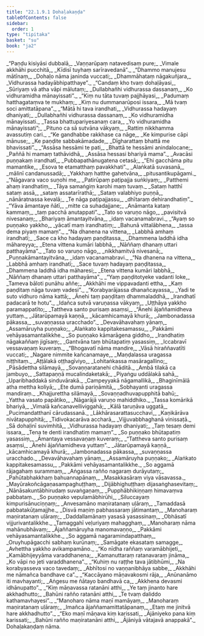 ```yaml
---
title: "22.1.9.1 Dohaḷakaṇḍa"
tableOfContents: false
sidebar:
  order: 1
type: "tipitaka"
basket: "su"
book: "ja2"
---
```



<DynamicBreadcrumb />

<Division number="1346" book="ja2" bookNo="23" page="275">

<Paragraph number="2680" type="verses" book="ja2">
_“Paṇḍu kisiyāsi dubbalā,_  
_Vaṇṇarūpaṃ natavedisaṃ pure;_  
_Vimale akkhāhi pucchitā,_  
_Kīdisī tuyhaṃ sarīravedanā”._  

</Paragraph>

</Division>
<Division number="1347" book="ja2" bookNo="23" page="275">

<Paragraph number="2681" type="verses" book="ja2">
_“Dhammo manujesu mātīnaṃ,_  
_Dohaḷo nāma janinda vuccati;_  
_Dhammāhataṃ nāgakuñjara,_  
_Vidhurassa hadayābhipatthaye”._  

</Paragraph>

</Division>
<Division number="1348" book="ja2" bookNo="23" page="275">

<Paragraph number="2682" type="verses" book="ja2">
_“Candaṃ kho tvaṃ dohaḷāyasi,_  
_Sūriyaṃ vā atha vāpi mālutaṃ;_  
_Dullabhañhi vidhurassa dassanaṃ,_  
_Ko vidhuramidha mānayissati”._  

</Paragraph>

</Division>
<Division number="1349" book="ja2" bookNo="23" page="275">

<Paragraph number="2683" type="verses" book="ja2">
_“Kiṃ nu tāta tuvaṃ pajjhāyasi,_  
_Padumaṃ hatthagataṃva te mukhaṃ;_  
_Kiṃ nu dummanarūposi issara,_  
_Mā tvaṃ soci amittatāpana”._  

</Paragraph>

</Division>
<Division number="1350" book="ja2" bookNo="23" page="276">

<Paragraph number="2684" type="verses" book="ja2">
_“Mātā hi tava irandhati,_  
_Vidhurassa hadayaṃ dhaniyati;_  
_Dullabhañhi vidhurassa dassanaṃ,_  
_Ko vidhuramidha mānayissati._  

</Paragraph>

</Division>
<Division number="1351" book="ja2" bookNo="23" page="276">

<Paragraph number="2685" type="verses" book="ja2">
_Tassa bhattupariyesanaṃ cara,_  
_Yo vidhuramidha mānayissati”;_  
_Pituno ca sā sutvāna vākyaṃ,_  
_Rattiṃ nikkhamma avassutiṃ cari._  

</Paragraph>

</Division>
<Division number="1352" book="ja2" bookNo="23" page="276">

<Paragraph number="2686" type="verses" book="ja2">
_“Ke gandhabbe rakkhase ca nāge,_  
_Ke kimpurise cāpi mānuse;_  
_Ke paṇḍite sabbakāmadade,_  
_Dīgharattaṃ bhattā me bhavissati”._  

</Paragraph>

</Division>
<Division number="1353" book="ja2" bookNo="23" page="276">

<Paragraph number="2687" type="verses" book="ja2">
_“Assāsa hessāmi te pati,_  
_Bhattā te hessāmi anindalocane;_  
_Paññā hi mamaṃ tathāvidhā,_  
_Assāsa hessasi bhariyā mama”._  

</Paragraph>

</Division>
<Division number="1354" book="ja2" bookNo="23" page="276">

<Paragraph number="2688" type="verses" book="ja2">
_Avacāsi puṇṇakaṃ irandhatī,_  
_Pubbapathānugatena cetasā;_  
_“Ehi gacchāma pitu mamantike,_  
_Esova te etamatthaṃ pavakkhati”._  

</Paragraph>

</Division>
<Division number="1355" book="ja2" bookNo="23" page="276">

<Paragraph number="2689" type="verses" book="ja2">
_Alaṅkatā suvasanā,_  
_mālinī candanussadā;_  
_Yakkhaṃ hatthe gahetvāna,_  
_pitusantikupāgami._  

</Paragraph>

</Division>
<Division number="1356" book="ja2" bookNo="23" page="276">

<Paragraph number="2690" type="verses" book="ja2">
_“Nāgavara vaco suṇohi me,_  
_Patirūpaṃ paṭipajja suṅkiyaṃ;_  
_Patthemi ahaṃ irandhatiṃ,_  
_Tāya samaṅgiṃ karohi maṃ tuvaṃ._  

</Paragraph>

</Division>
<Division number="1357" book="ja2" bookNo="23" page="276">

<Paragraph number="2691" type="verses" book="ja2">
_Sataṃ hatthī sataṃ assā,_  
_sataṃ assatarīrathā;_  
_Sataṃ valabhiyo puṇṇā,_  
_nānāratnassa kevalā;_  
_Te nāga paṭipajjassu,_  
_dhītaraṃ dehirandhatiṃ”._  

</Paragraph>

</Division>
<Division number="1358" book="ja2" bookNo="23" page="277">

<Paragraph number="2692" type="verses" book="ja2">
_“Yāva āmantaye ñātī,_  
_mitte ca suhadajjane;_  
_Anāmanta kataṃ kammaṃ,_  
_taṃ pacchā anutappati”._  

</Paragraph>

</Division>
<Division number="1359" book="ja2" bookNo="23" page="277">

<Paragraph number="2693" type="verses" book="ja2">
_Tato so varuṇo nāgo,_  
_pavisitvā nivesanaṃ;_  
_Bhariyaṃ āmantayitvāna,_  
_idaṃ vacanamabravi._  

</Paragraph>

</Division>
<Division number="1360" book="ja2" bookNo="23" page="277">

<Paragraph number="2694" type="verses" book="ja2">
_“Ayaṃ so puṇṇako yakkho,_  
_yācatī maṃ irandhatiṃ;_  
_Bahunā vittalābhena,_  
_tassa dema piyaṃ mamaṃ”._  

</Paragraph>

</Division>
<Division number="1361" book="ja2" bookNo="23" page="277">

<Paragraph number="2695" type="verses" book="ja2">
_“Na dhanena na vittena,_  
_Labbhā amhaṃ irandhatī;_  
_Sace ca kho hadayaṃ paṇḍitassa,_  
_Dhammena laddhā idha māhareyya;_  
_Etena vittena kumāri labbhā,_  
_Nāññaṃ dhanaṃ uttari patthayāma”._  

</Paragraph>

</Division>
<Division number="1362" book="ja2" bookNo="23" page="277">

<Paragraph number="2696" type="verses" book="ja2">
_Tato so varuṇo nāgo,_  
_nikkhamitvā nivesanā;_  
_Puṇṇakāmantayitvāna,_  
_idaṃ vacanamabravi._  

</Paragraph>

</Division>
<Division number="1363" book="ja2" bookNo="23" page="277">

<Paragraph number="2697" type="verses" book="ja2">
_“Na dhanena na vittena,_  
_Labbhā amhaṃ irandhatī;_  
_Sace tuvaṃ hadayaṃ paṇḍitassa,_  
_Dhammena laddhā idha māharesi;_  
_Etena vittena kumāri labbhā,_  
_Nāññaṃ dhanaṃ uttari patthayāma”._  

</Paragraph>

</Division>
<Division number="1364" book="ja2" bookNo="23" page="277">

<Paragraph number="2698" type="verses" book="ja2">
_“Yaṃ paṇḍitotyeke vadanti loke,_  
_Tameva bāloti punāhu aññe;_  
_Akkhāhi me vippavadanti ettha,_  
_Kaṃ paṇḍitaṃ nāga tuvaṃ vadesi”._  

</Paragraph>

</Division>
<Division number="1365" book="ja2" bookNo="23" page="277">

<Paragraph number="2699" type="verses" book="ja2">
_“Korabyarājassa dhanañcayassa,_  
_Yadi te suto vidhuro nāma kattā;_  
_Ānehi taṃ paṇḍitaṃ dhammaladdhā,_  
_Irandhatī padacarā te hotu”._  

</Paragraph>

</Division>
<Division number="1366" book="ja2" bookNo="23" page="277">

<Paragraph number="2700" type="verses" book="ja2">
_Idañca sutvā varuṇassa vākyaṃ,_  
_Uṭṭhāya yakkho paramappatīto;_  
_Tattheva santo purisaṃ asaṃsi,_  
_“Ānehi ājaññamidheva yuttaṃ._  

</Paragraph>

</Division>
<Division number="1367" book="ja2" bookNo="23" page="278">

<Paragraph number="2701" type="verses" book="ja2">
_Jātarūpamayā kaṇṇā,_  
_kācamhicamayā khurā;_  
_Jambonadassa pākassa,_  
_suvaṇṇassa uracchado”._  

</Paragraph>

</Division>
<Division number="1368" book="ja2" bookNo="23" page="278">

<Paragraph number="2702" type="verses" book="ja2">
_Devavāhavahaṃ yānaṃ,_  
_Assamāruyha puṇṇako;_  
_Alaṅkato kappitakesamassu,_  
_Pakkāmi vehāyasamantalikkhe._  

</Paragraph>

</Division>
<Division number="1369" book="ja2" bookNo="23" page="278">

<Paragraph number="2703" type="verses" book="ja2">
_So puṇṇako kāmarāgena giddho,_  
_Irandhatiṃ nāgakaññaṃ jigīsaṃ;_  
_Gantvāna taṃ bhūtapatiṃ yasassiṃ,_  
_Iccabravī vessavaṇaṃ kuveraṃ._  

</Paragraph>

</Division>
<Division number="1370" book="ja2" bookNo="23" page="278">

<Paragraph number="2704" type="verses" book="ja2">
_“Bhogavatī nāma mandire,_  
_Vāsā hiraññavatīti vuccati;_  
_Nagare nimmite kañcanamaye,_  
_Maṇḍalassa uragassa niṭṭhitaṃ._  

</Paragraph>

</Division>
<Division number="1371" book="ja2" bookNo="23" page="278">

<Paragraph number="2705" type="verses" book="ja2">
_Aṭṭālakā oṭṭhagīviyo,_  
_Lohitaṅkassa masāragallino;_  
_Pāsādettha silāmayā,_  
_Sovaṇṇaratanehi chāditā._  

</Paragraph>

</Division>
<Division number="1372" book="ja2" bookNo="23" page="278">

<Paragraph number="2706" type="verses" book="ja2">
_Ambā tilakā ca jambuyo,_  
_Sattapaṇṇā mucalindaketakā;_  
_Piyaṅgu uddālakā sahā,_  
_Uparibhaddakā sinduvārakā._  

</Paragraph>

</Division>
<Division number="1373" book="ja2" bookNo="23" page="278">

<Paragraph number="2707" type="verses" book="ja2">
_Campeyyakā nāgamallikā,_  
_Bhaginīmālā atha mettha koliyā;_  
_Ete dumā pariṇāmitā,_  
_Sobhayanti uragassa mandiraṃ._  

</Paragraph>

</Division>
<Division number="1374" book="ja2" bookNo="23" page="279">

<Paragraph number="2708" type="verses" book="ja2">
_Khajjurettha silāmayā,_  
_Sovaṇṇadhuvapupphitā bahū;_  
_Yattha vasato papātiko,_  
_Nāgarājā varuṇo mahiddhiko._  

</Paragraph>

</Division>
<Division number="1375" book="ja2" bookNo="23" page="279">

<Paragraph number="2709" type="verses" book="ja2">
_Tassa komārikā bhariyā,_  
_Vimalā kañcanavelliviggahā;_  
_Kālā taruṇāva uggatā,_  
_Pucimandatthanī cārudassanā._  

</Paragraph>

</Division>
<Division number="1376" book="ja2" bookNo="23" page="279">

<Paragraph number="2710" type="verses" book="ja2">
_Lākhārasarattasucchavī,_  
_Kaṇikārāva nivātapupphitā;_  
_Tidivokacarāva accharā,_  
_Vijjuvabbhaghanā vinissaṭā._  

</Paragraph>

</Division>
<Division number="1377" book="ja2" bookNo="23" page="279">

<Paragraph number="2711" type="verses" book="ja2">
_Sā dohaḷinī suvimhitā,_  
_Vidhurassa hadayaṃ dhaniyati;_  
_Taṃ tesaṃ demi issara,_  
_Tena te denti irandhatiṃ mamaṃ”._  

</Paragraph>

</Division>
<Division number="1378" book="ja2" bookNo="23" page="279">

<Paragraph number="2712" type="verses" book="ja2">
_So puṇṇako bhūtapatiṃ yasassiṃ,_  
_Āmantaya vessavaṇaṃ kuveraṃ;_  
_“Tattheva santo purisaṃ asaṃsi,_  
_Ānehi ājaññamidheva yuttaṃ”._  

</Paragraph>

</Division>
<Division number="1379" book="ja2" bookNo="23" page="279">

<Paragraph number="2713" type="verses" book="ja2">
_Jātarūpamayā kaṇṇā,_  
_kācamhicamayā khurā;_  
_Jambonadassa pākassa,_  
_suvaṇṇassa uracchado._  

</Paragraph>

</Division>
<Division number="1380" book="ja2" bookNo="23" page="279">

<Paragraph number="2714" type="verses" book="ja2">
_Devavāhavahaṃ yānaṃ,_  
_Assamāruyha puṇṇako;_  
_Alaṅkato kappitakesamassu,_  
_Pakkāmi vehāyasamantalikkhe._  

</Paragraph>

</Division>
<Division number="1381" book="ja2" bookNo="23" page="280">

<Paragraph number="2715" type="verses" book="ja2">
_So aggamā rājagahaṃ surammaṃ,_  
_Aṅgassa rañño nagaraṃ durāyutaṃ;_  
_Pahūtabhakkhaṃ bahuannapānaṃ,_  
_Masakkasāraṃ viya vāsavassa._  

</Paragraph>

</Division>
<Division number="1382" book="ja2" bookNo="23" page="280">

<Paragraph number="2716" type="verses" book="ja2">
_Mayūrakoñcāgaṇasampaghuṭṭhaṃ,_  
_Dijābhighuṭṭhaṃ dijasaṅghasevitaṃ;_  
_Nānāsakuntābhirudaṃ suvaṅgaṇaṃ,_  
_Pupphābhikiṇṇaṃ himavaṃva pabbataṃ._  

</Paragraph>

</Division>
<Division number="1383" book="ja2" bookNo="23" page="280">

<Paragraph number="2717" type="verses" book="ja2">
_So puṇṇako vepulamābhirūhi,_  
_Siluccayaṃ kimpurisānuciṇṇaṃ;_  
_Anvesamāno maṇiratanaṃ uḷāraṃ,_  
_Tamaddasā pabbatakūṭamajjhe._  

</Paragraph>

</Division>
<Division number="1384" book="ja2" bookNo="23" page="280">

<Paragraph number="2718" type="verses" book="ja2">
_Disvā maṇiṃ pabhassaraṃ jātimantaṃ,_  
_Manoharaṃ maṇiratanaṃ uḷāraṃ;_  
_Daddallamānaṃ yasasā yasassinaṃ,_  
_Obhāsatī vijjurivantalikkhe._  

</Paragraph>

</Division>
<Division number="1385" book="ja2" bookNo="23" page="280">

<Paragraph number="2719" type="verses" book="ja2">
_Tamaggahī veḷuriyaṃ mahagghaṃ,_  
_Manoharaṃ nāma mahānubhāvaṃ;_  
_Ājaññamāruyha manomavaṇṇo,_  
_Pakkāmi vehāyasamantalikkhe._  

</Paragraph>

</Division>
<Division number="1386" book="ja2" bookNo="23" page="280">

<Paragraph number="2720" type="verses" book="ja2">
_So aggamā nagaramindapatthaṃ,_  
_Oruyhupāgacchi sabhaṃ kurūnaṃ;_  
_Samāgate ekasataṃ samagge,_  
_Avhettha yakkho avikampamāno._  

</Paragraph>

</Division>
<Division number="1387" book="ja2" bookNo="23" page="280">

<Paragraph number="2721" type="verses" book="ja2">
_“Ko nīdha raññaṃ varamābhijeti,_  
_Kamābhijeyyāma varaddhanena;_  
_Kamanuttaraṃ ratanavaraṃ jināma,_  
_Ko vāpi no jeti varaddhanena”._  

</Paragraph>

</Division>
<Division number="1388" book="ja2" bookNo="23" page="281">

<Paragraph number="2722" type="verses" book="ja2">
_“Kuhiṃ nu raṭṭhe tava jātibhūmi,_  
_Na korabyasseva vaco tavedaṃ;_  
_Abhītosi no vaṇṇanibhāya sabbe,_  
_Akkhāhi me nāmañca bandhave ca”._  

</Paragraph>

</Division>
<Division number="1389" book="ja2" bookNo="23" page="281">

<Paragraph number="2723" type="verses" book="ja2">
_“Kaccāyano māṇavakosmi rāja,_  
_Anūnanāmo iti mavhayanti;_  
_Aṅgesu me ñātayo bandhavā ca,_  
_Akkhena devasmi idhānupatto”._  

</Paragraph>

</Division>
<Division number="1390" book="ja2" bookNo="23" page="281">

<Paragraph number="2724" type="verses" book="ja2">
_“Kiṃ māṇavassa ratanāni atthi,_  
_Ye taṃ jinanto hare akkhadhutto;_  
_Bahūni rañño ratanāni atthi,_  
_Te tvaṃ daliddo kathamavhayesi”._  

</Paragraph>

</Division>
<Division number="1391" book="ja2" bookNo="23" page="281">

<Paragraph number="2725" type="verses" book="ja2">
_“Manoharo nāma maṇī mamāyaṃ,_  
_Manoharaṃ maṇiratanaṃ uḷāraṃ;_  
_Imañca ājaññamamittatāpanaṃ,_  
_Etaṃ me jinitvā hare akkhadhutto”._  

</Paragraph>

</Division>
<Division number="1392" book="ja2" bookNo="23" page="281">

<Paragraph number="2726" type="verses" book="ja2">
_“Eko maṇī māṇava kiṃ karissati,_  
_Ājāniyeko pana kiṃ karissati;_  
_Bahūni rañño maṇiratanāni atthi,_  
_Ājāniyā vātajavā anappakā”._  


</Paragraph>
</Division>

<Paragraph number="2727" type="center" book="ja2">
Dohaḷakaṇḍaṃ nāma.
</Paragraph>